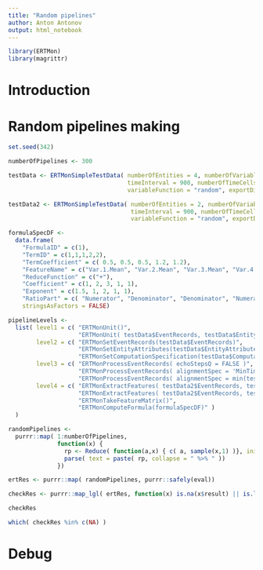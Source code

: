 ```yaml
---
title: "Random pipelines"
author: Anton Antonov
output: html_notebook
---
```


```r
library(ERTMon)
library(magrittr)
```

# Introduction

# Random pipelines making

```r
set.seed(342)

numberOfPipelines <- 300

testData <- ERTMonSimpleTestData( numberOfEntities = 4, numberOfVariables = 5, 
                                  timeInterval = 900, numberOfTimeCells = 12, randomStartTimesQ = T, 
                                  variableFunction = "random", exportDirectoryName = NULL)

testData2 <- ERTMonSimpleTestData( numberOfEntities = 2, numberOfVariables = 5, 
                                   timeInterval = 900, numberOfTimeCells = 12, randomStartTimesQ = T, 
                                   variableFunction = "random", exportDirectoryName = NULL)
```

```r
formulaSpecDF <- 
  data.frame( 
    "FormulaID" = c(1),
    "TermID" = c(1,1,1,2,2), 
    "TermCoefficient" = c( 0.5, 0.5, 0.5, 1.2, 1.2),
    "FeatureName" = c("Var.1.Mean", "Var.2.Mean", "Var.3.Mean", "Var.4.Mean", "Var.5.Mean"), 
    "ReduceFunction" = c("+"),
    "Coefficient" = c(1, 2, 3, 1, 1), 
    "Exponent" = c(1.5, 1, 2, 1, 1),
    "RatioPart" = c( "Numerator", "Denominator", "Denominator", "Numerator", "Denominator"),
    stringsAsFactors = FALSE)
```

```r
pipelineLevels <-
  list( level1 = c( "ERTMonUnit()", 
                    "ERTMonUnit( testData$EventRecords, testData$EntityAttributes, testData$ComputationSpecification )"),
        level2 = c( "ERTMonSetEventRecords(testData$EventRecords)",
                    "ERTMonSetEntityAttributes(testData$EntityAttributes)",
                    "ERTMonSetComputationSpecification(testData$ComputationSpecification)" ),
        level3 = c( "ERTMonProcessEventRecords( echoStepsQ = FALSE )", 
                    "ERTMonProcessEventRecords( alignmentSpec = 'MinTime', echoStepsQ = FALSE )", 
                    "ERTMonProcessEventRecords( alignmentSpec = min(testData$EventRecords$ObservationTime), echoStepsQ = FALSE )" ),
        level4 = c( "ERTMonExtractFeatures( testData2$EventRecords, testData2$EntityAttributes, echoStepsQ = FALSE )", 
                    "ERTMonExtractFeatures( testData2$EventRecords, testData2$EntityAttributes, testData2$ComputationSpecification )",
                    "ERTMonTakeFeatureMatrix()",
                    "ERTMonComputeFormula(formulaSpecDF)" ) 
  )
```

```r
randomPipelines <- 
  purrr::map( 1:numberOfPipelines, 
              function(x) { 
                rp <- Reduce( function(a,x) { c( a, sample(x,1) )}, init = c(), x = pipelineLevels ) 
                parse( text = paste( rp, collapse = " %>% " ))
              })
```

```r
ertRes <- purrr::map( randomPipelines, purrr::safely(eval))

checkRes <- purrr::map_lgl( ertRes, function(x) is.na(x$result) || is.list(x$result) && class(x$result) == "ERTMon" )
```

```r
checkRes
```

```r
which( checkRes %in% c(NA) ) 
```

# Debug



